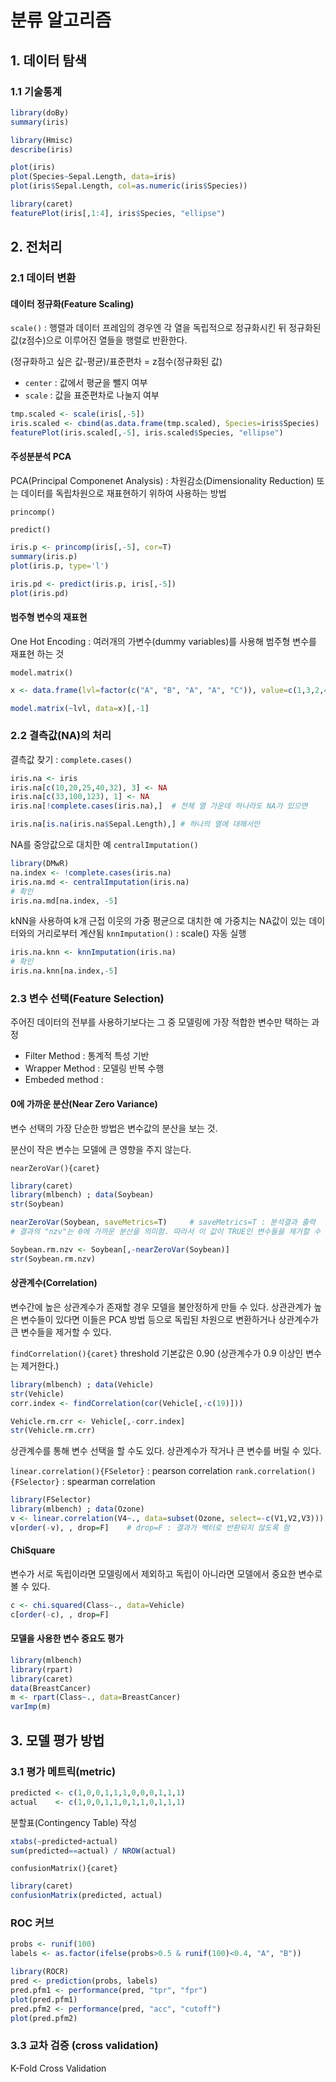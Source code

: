 분류 알고리즘
=====================================================

## 1. 데이터 탐색

### 1.1 기술통계

```r
library(doBy)
summary(iris)

library(Hmisc)
describe(iris)
```

```r
plot(iris)
plot(Species~Sepal.Length, data=iris)
plot(iris$Sepal.Length, col=as.numeric(iris$Species))
```

```r
library(caret)
featurePlot(iris[,1:4], iris$Species, "ellipse")
```

## 2. 전처리

### 2.1 데이터 변환

#### 데이터 정규화(Feature Scaling)

`scale()` : 행렬과 데이터 프레임의 경우엔 각 열을 독립적으로 정규화시킨 뒤 정규화된 값(z점수)으로 이루어진 
열들을 행렬로 반환한다. 

(정규화하고 싶은 값-평균)/표준편차 = z점수(정규화된 값) 

+ `center` : 값에서 평균을 뺄지 여부
+ `scale` : 값을 표준편차로 나눌지 여부

```r
tmp.scaled <- scale(iris[,-5])
iris.scaled <- cbind(as.data.frame(tmp.scaled), Species=iris$Species)
featurePlot(iris.scaled[,-5], iris.scaled$Species, "ellipse")
```

#### 주성분분석 PCA

PCA(Principal Componenet Analysis) : 차원감소(Dimensionality Reduction) 또는 데이터를 독립차원으로 재표현하기 위하여 사용하는 방법

`princomp()`

`predict()`

```r
iris.p <- princomp(iris[,-5], cor=T)
summary(iris.p)
plot(iris.p, type='l')

iris.pd <- predict(iris.p, iris[,-5])
plot(iris.pd)
```

#### 범주형 변수의 재표현

One Hot Encoding : 여러개의 가변수(dummy variables)를 사용해 범주형 변수를 재표현 하는 것

`model.matrix()`

```r
x <- data.frame(lvl=factor(c("A", "B", "A", "A", "C")), value=c(1,3,2,4,5))

model.matrix(~lvl, data=x)[,-1]
```

### 2.2 결측값(NA)의 처리

결측값 찾기 : `complete.cases()`

```r
iris.na <- iris
iris.na[c(10,20,25,40,32), 3] <- NA
iris.na[c(33,100,123), 1] <- NA
iris.na[!complete.cases(iris.na),]  # 전체 열 가운데 하나라도 NA가 있으면

iris.na[is.na(iris.na$Sepal.Length),] # 하나의 열에 대해서만 
```

NA를 중앙값으로 대치한 예
`centralImputation()`
```r
library(DMwR)
na.index <- !complete.cases(iris.na)
iris.na.md <- centralImputation(iris.na)
# 확인
iris.na.md[na.index, -5]
```

kNN을 사용하여 k개 근접 이웃의 가중 평균으로 대치한 예
가중치는 NA값이 있는 데이터와의 거리로부터 계산됨
`knnImputation()` : scale() 자동 실행

```r
iris.na.knn <- knnImputation(iris.na)
# 확인
iris.na.knn[na.index,-5]
```

### 2.3 변수 선택(Feature Selection)

주어진 데이터의 전부를 사용하기보다는 그 중 모델링에 가장 적합한 변수만 택하는 과정

+ Filter Method : 통계적 특성 기반
+ Wrapper Method : 모델링 반복 수행
+ Embeded method : 

#### 0에 가까운 분산(Near Zero Variance)

변수 선택의 가장 단순한 방법은 변수값의 분산을 보는 것. 

분산이 작은 변수는 모델에 큰 영향을 주지 않는다. 

`nearZeroVar(){caret}`

```r
library(caret)
library(mlbench) ; data(Soybean)
str(Soybean)

nearZeroVar(Soybean, saveMetrics=T)     # saveMetrics=T : 분석결과 출력
# 결과의 "nzv"는 0에 가까운 분산을 의미함. 따라서 이 값이 TRUE인 변수들을 제거할 수 있다.

Soybean.rm.nzv <- Soybean[,-nearZeroVar(Soybean)]
str(Soybean.rm.nzv)
```

#### 상관계수(Correlation)

변수간에 높은 상관계수가 존재할 경우 모델을 불안정하게 만들 수 있다. 상관관계가 높은 변수들이 있다면 이들은 PCA 방법 등으로 독립된 차원으로 변환하거나 상관계수가 큰 변수들을 제거할 수 있다. 

`findCorrelation(){caret}`
threshold 기본값은 0.90 (상관계수가 0.9 이상인 변수는 제거한다.)

```r
library(mlbench) ; data(Vehicle)
str(Vehicle)
corr.index <- findCorrelation(cor(Vehicle[,-c(19)]))

Vehicle.rm.crr <- Vehicle[,-corr.index]
str(Vehicle.rm.crr)
```

상관계수를 통해 변수 선택을 할 수도 있다. 상관계수가 작거나 큰 변수를 버릴 수 있다. 

`linear.correlation(){FSeletor}` : pearson correlation
`rank.correlation(){FSelector}` : spearman correlation

```r
library(FSelector)
library(mlbench) ; data(Ozone)
v <- linear.correlation(V4~., data=subset(Ozone, select=-c(V1,V2,V3)))   # V4에 대한 상관계수
v[order(-v), , drop=F]    # drop=F : 결과가 벡터로 반환되지 않도록 함
```

#### ChiSquare

변수가 서로 독립이라면 모델링에서 제외하고 독립이 아니라면 모델에서 중요한 변수로 볼 수 있다.

```r
c <- chi.squared(Class~., data=Vehicle)
c[order(-c), , drop=F]
```

#### 모델을 사용한 변수 중요도 평가

```r
library(mlbench)
library(rpart)
library(caret)
data(BreastCancer)
m <- rpart(Class~., data=BreastCancer)
varImp(m)
```

## 3. 모델 평가 방법

### 3.1 평가 메트릭(metric)

```r
predicted <- c(1,0,0,1,1,1,0,0,0,1,1,1)
actual    <- c(1,0,0,1,1,0,1,1,0,1,1,1)
```

분할표(Contingency Table) 작성

```r
xtabs(~predicted+actual)
sum(predicted==actual) / NROW(actual)
```

`confusionMatrix(){caret}`

```r
library(caret)
confusionMatrix(predicted, actual)

```

### ROC 커브

```r
probs <- runif(100)
labels <- as.factor(ifelse(probs>0.5 & runif(100)<0.4, "A", "B"))

library(ROCR)
pred <- prediction(probs, labels)
pred.pfm1 <- performance(pred, "tpr", "fpr")
plot(pred.pfm1)
pred.pfm2 <- performance(pred, "acc", "cutoff")
plot(pred.pfm2)
```

### 3.3 교차 검증 (cross validation)

K-Fold Cross Validation




